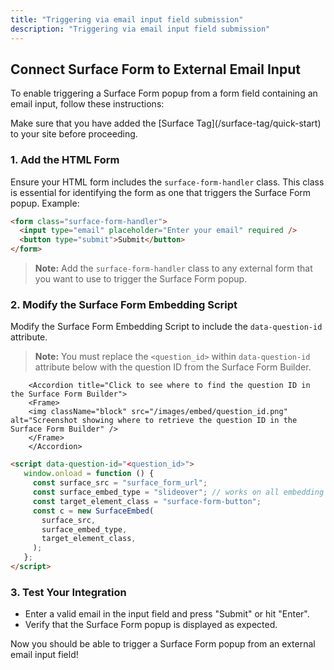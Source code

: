 ```yaml
---
title: "Triggering via email input field submission"
description: "Triggering via email input field submission"
---
```


## Connect Surface Form to External Email Input

To enable triggering a Surface Form popup from a form field containing an email input, follow these instructions:

<Warning icon="lightbulb">
  Make sure that you have added the [Surface Tag](/surface-tag/quick-start) to your site before proceeding.
</Warning>

### 1. Add the HTML Form 
Ensure your HTML form includes the `surface-form-handler` class. This class is essential for identifying the form as one that triggers the Surface Form popup. Example:

   ```html
   <form class="surface-form-handler">
     <input type="email" placeholder="Enter your email" required />
     <button type="submit">Submit</button>
   </form>
   ```

   > **Note:** Add the `surface-form-handler` class to any external form that you want to use to trigger the Surface Form popup.

### 2. Modify the Surface Form Embedding Script
Modify the Surface Form Embedding Script to include the `data-question-id` attribute. 

   > **Note:** You must replace the `<question_id>` within `data-question-id` attribute below with the question ID from the Surface Form Builder.

        <Accordion title="Click to see where to find the question ID in the Surface Form Builder">
        <Frame>
        <img className="block" src="/images/embed/question_id.png" alt="Screenshot showing where to retrieve the question ID in the Surface Form Builder" />
        </Frame>
        </Accordion>

   ```HTML
   <script data-question-id="<question_id>">
      window.onload = function () {
        const surface_src = "surface_form_url";
        const surface_embed_type = "slideover"; // works on all embedding types!
        const target_element_class = "surface-form-button";
        const c = new SurfaceEmbed(
          surface_src,
          surface_embed_type,
          target_element_class,
        );
      };
  </script>
   ```

### 3. Test Your Integration
   - Enter a valid email in the input field and press "Submit" or hit "Enter".
   - Verify that the Surface Form popup is displayed as expected.

Now you should be able to trigger a Surface Form popup from an external email input field!